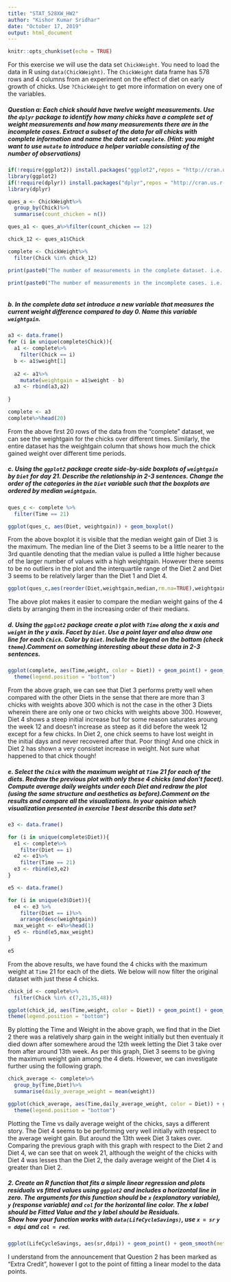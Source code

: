 ---
title: "STAT_528XW_HW2"
author: "Kishor Kumar Sridhar"
date: "October 17, 2019"
output: html_document
---

```{r setup, include=FALSE}
knitr::opts_chunk$set(echo = TRUE)
```

For this exercise we will use the data set `ChickWeight`. You need to load the data in R using `data(ChickWeight)`.
The `ChickWeight` data frame has 578 rows and 4 columns from an experiment on the effect of diet on early growth of chicks. Use `?ChickWeight` to get more information on every one of the variables.

##### Question a: Each chick should have twelve weight measurements. Use the `dplyr` package to identify how many chicks have a complete set of weight measurements and how many measurements there are in the incomplete cases. Extract a subset of the data for all chicks with complete information and name the data set `complete`. (Hint: you might want to use `mutate` to introduce a helper variable consisting of the number of observations) 


```{r quesa}
if(!require(ggplot2)) install.packages("ggplot2",repos = "http://cran.us.r-project.org")
library(ggplot2)
if(!require(dplyr)) install.packages("dplyr",repos = "http://cran.us.r-project.org")
library(dplyr)

ques_a <- ChickWeight%>%
  group_by(Chick)%>%
  summarise(count_chicken = n())

ques_a1 <- ques_a%>%filter(count_chicken == 12)

chick_12 <- ques_a1$Chick

complete <- ChickWeight%>%
  filter(Chick %in% chick_12)

print(paste0("The number of measurements in the complete dataset. i.e. 12 measurements for each chick is ",nrow(complete)))

print(paste0("The number of measurements in the incomplete cases. i.e. not 12 measurements for each chick is ", nrow(ChickWeight) - nrow(complete)))



```

##### b. In the complete data set introduce a new variable that measures the current weight difference compared to day 0. Name this variable `weightgain`.

```{r quesb}

a3 <- data.frame()
for (i in unique(complete$Chick)){
  a1 <- complete%>%
    filter(Chick == i)
  b <- a1$weight[1]
  
  a2 <- a1%>%
    mutate(weightgain = a1$weight - b)
  a3 <- rbind(a3,a2)
  
}

complete <- a3
complete%>%head(20)
```

From the above first 20 rows of the data from the "complete" dataset, we can see the weightgain for the chicks over different times. Similarly, the entire dataset has the weightgain column that shows how much the chick gained weight over different time periods.

##### c.  Using the `ggplot2` package create  side-by-side boxplots of `weightgain` by `Diet` for day 21. Describe the relationship in 2-3 sentences. Change the order of the categories in the `Diet` variable such that the boxplots are ordered by median `weightgain`.

```{r quesc1}

ques_c <- complete %>%
  filter(Time == 21)

ggplot(ques_c, aes(Diet, weightgain)) + geom_boxplot()


```

From the above boxplot it is visible that the median weight gain of Diet 3 is the maximum. The median line of the Diet 3 seems to be a little nearer to the 3rd quantile denoting that the median value is pulled a little higher because of the larger number of values with a high weightgain. However there seems to be no outliers in the plot and the interquartile range of the Diet 2 and Diet 3 seems to be relatively larger than the Diet 1 and Diet 4.

```{r quesc2}

ggplot(ques_c,aes(reorder(Diet,weightgain,median,rm.na=TRUE),weightgain)) + geom_boxplot() + xlab("Diet")

```

The above plot makes it easier to compare the median weight gains of the 4 diets by arranging them in the increasing order of their medians.

##### d. Using the `ggplot2` package create a  plot with `Time` along the x axis and `weight` in the y axis. Facet by `Diet`. Use a point layer and also draw one line for each `Chick`. Color by `Diet`.  Include the legend on the bottom (check `theme`).Comment on something interesting about these data in  2-3 sentences. 

```{r quesd}

ggplot(complete, aes(Time,weight, color = Diet)) + geom_point() + geom_line(aes(group = Chick)) + facet_wrap(vars(Diet)) +
  theme(legend.position = "bottom")

```

From the above graph, we can see that Diet 3 performs pretty well when compared with the other Diets in the sense that there are more than 3 chicks with weights above 300 which is not the case in the other 3 Diets wherein there are only one or two chicks with weights above 300. However, Diet 4 shows a steep initial increase but for some reason saturates aroung the week 12 and doesn't increase as steep as it did before the week 12 except for a few chicks. In Diet 2, one chick seems to have lost weight in the initial days and never recovered after that. Poor thing! And one chick in Diet 2 has shown a very consistet increase in weight. Not sure what happened to that chick though!

##### e. Select the  `Chick` with the maximum weight at `Time` 21 for each of the diets. Redraw the previous plot with only these 4 chicks (and don't facet). Compute average daily weights under each Diet and redraw the plot (using the same structure and aesthetics as before).Comment on the results and compare all the visualizations. In your opinion which visualization presented in exercise 1 best describe this data set?

```{r quese1}
e3 <- data.frame()

for (i in unique(complete$Diet)){
  e1 <- complete%>%
    filter(Diet == i)
  e2 <- e1%>%
    filter(Time == 21)
  e3 <- rbind(e3,e2)
}

e5 <- data.frame()

for (i in unique(e3$Diet)){
  e4 <- e3 %>%
    filter(Diet == i)%>%
    arrange(desc(weightgain))
  max_weight <- e4%>%head(1)
  e5 <- rbind(e5,max_weight)
}

e5


```

From the above results, we have found the 4 chicks with the maximum weight at `Time` 21 for each of the diets. We below will now filter the original dataset with just these 4 chicks.

```{r quese2}

chick_id <- complete%>%
  filter(Chick %in% c(7,21,35,48))

ggplot(chick_id, aes(Time,weight, color = Diet)) + geom_point() + geom_line(aes(group = Chick)) +
theme(legend.position = "bottom")

```

By plotting the Time and Weight in the above graph, we find that in the Diet 2 there was a relatively sharp gain in the weight initially but then eventualy it died down after somewhere aroud the 12th week letting the Diet 3 take over from after around 13th week. As per this graph, Diet 3 seems to be giving the maximum weight gain among the 4 diets. However, we can investigate further using the following graph.

```{r quese3}

chick_average <- complete%>%
  group_by(Time,Diet)%>%
  summarise(daily_average_weight = mean(weight))

ggplot(chick_average, aes(Time,daily_average_weight, color = Diet)) + geom_point() + geom_line(aes(group = Diet)) +
  theme(legend.position = "bottom")

```

Plotting the Time vs daily average weight of the chicks, says a different story. The Diet 4 seems to be performing very well initially with respect to the average weight gain. But around the 13th week Diet 3 takes over. Comparing the previous graph with this graph with respect to the Diet 2 and Diet 4, we can see that on week 21, although the weight of the chicks with Diet 4 was lesses than the Diet 2, the daily average weight of the Diet 4 is greater than Diet 2.


#####  2. Create an R function that fits a simple linear regression and plots residuals vs fitted values using `ggplot2` and includes a horizontal line in zero. The arguments for this function should be `x` (explanatory variable), `y` (response variable) and `col` for the horizontal line color. The x label should be Fitted Value and the y label should be Residuals. <br> Show  how your function works with `data(LifeCycleSavings)`, use `x = sr` `y = ddpi` and `col = red`.

```{r ques2a}

ggplot(LifeCycleSavings, aes(sr,ddpi)) + geom_point() + geom_smooth(method=lm, color="red")


```

I understand from the announcement that Question 2 has been marked as "Extra Credit", however I got to the point of fitting a linear model to the data points.